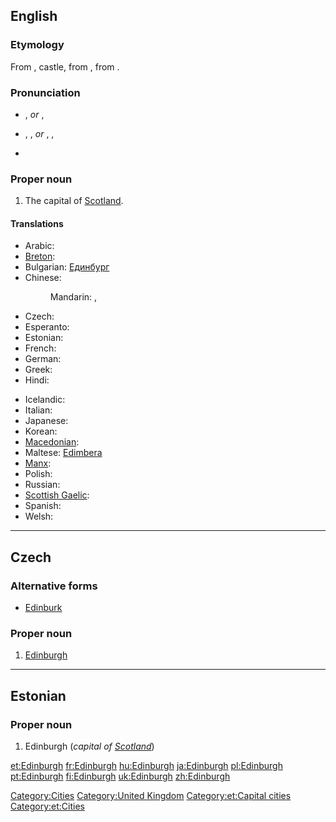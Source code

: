 ==English==
{{wikipedia}}
{{wikipedia|Etymology of Edinburgh}}

===Etymology===
From {{etyl|ang|en}} {{term|burg|lang=ang}}, castle, from {{proto|Germanic|burgz|fortress|lang=en}}, from {{proto|Indo-European|bhrgh|fortified elevation|lang=en}}.
{{etystub}} <!---What about the "Edin-" part?--->

===Pronunciation===
* {{a|UK}} {{IPA|/ˈɛdɪnbərə/}}, {{SAMPA|/"EdInb@r@/}} ''or'' {{IPA|/ˈɛdɪnbrə/}}, {{SAMPA|/"EdInbr@/}}
* {{a|US}} {{enPR|ĕdʹən-bŭr-ə}}, {{IPA|/ˈɛdənbʌrə/}}, {{SAMPA|/"Ed@nbVr@/}} ''or'' {{enPR|ĕdʹən-bər-ə}}, {{IPA|/ˈɛdənbərə/}}, {{SAMPA|/"Ed@nb@r@/}}
* {{audio|en-uk-edinburgh.ogg|Audio (UK)}}

===Proper noun===
{{en-proper noun}}

# The capital of [[Scotland]].

====Translations====
{{trans-top|capital of Scotland}}
* Arabic: {{t|ar|إدنبرة|f|tr='idinbura|sc=Arab}}
* [[Breton]]: {{t|br|Dinedin|xs=Breton}}
* Bulgarian: [[Единбург]]
* Chinese:
*: Mandarin: {{t|zh|愛丁堡|sc=Hani}}, {{t|zh|爱丁堡|tr=Àidīngbǎo|sc=Hani}}
* Czech: {{t-|cs|Edinburgh|m}}
* Esperanto: {{t|eo|Edinburgo}}
* Estonian: {{t+|et|Edinburgh}}
* French: {{t+|fr|Édimbourg}}
* German: {{t|de|Edinburgh|n}}
* Greek: {{t|el|Εδιμβούργο|n|tr=Edimvoúrgo}}
* Hindi: {{t|hi|एडिनबर्ग|tr=ēḍinbarg|sc=Deva}}
{{trans-mid}}
* Icelandic: {{t-|is|Edinborg|f}}
* Italian: {{t-|it|Edimburgo|f}}
* Japanese: {{t|ja|エディンバラ|tr=Edimbara}}
* Korean: {{t|ko|에든버러|tr=Edeunbeoreo|sc=Kore}}
* [[Macedonian]]: {{t|mk|Единбург|m|tr=Édinburg}}
* Maltese: [[Edimbera]]
* [[Manx]]: {{t|gv|Doon Edin|xs=Manx}}
* Polish: {{t+|pl|Edynburg|m}}
* Russian: {{t|ru|Эдинбург|m|tr=Édinburg}}
* [[Scottish Gaelic]]: {{t-|gd|Dùn Èideann|xs=Scottish Gaelic}}
* Spanish: {{t+|es|Edimburgo|m}}
* Welsh: {{t|cy|Caeredin|f|xs=Welsh}}
{{trans-bottom}}

[[Category:Cities]]
[[Category:United Kingdom]]

----

==Czech==

===Alternative forms===
* [[Edinburk]]

===Proper noun===
{{cs-proper noun|g=m}}

# [[#English|Edinburgh]]

----

==Estonian==

===Proper noun===
{{infl|et|proper noun}}

# Edinburgh (''capital of [[Scotland]]'')

[[Category:et:Capital cities]]
[[Category:et:Cities]]

[[et:Edinburgh]]
[[fr:Edinburgh]]
[[hu:Edinburgh]]
[[ja:Edinburgh]]
[[pl:Edinburgh]]
[[pt:Edinburgh]]
[[fi:Edinburgh]]
[[uk:Edinburgh]]
[[zh:Edinburgh]]
